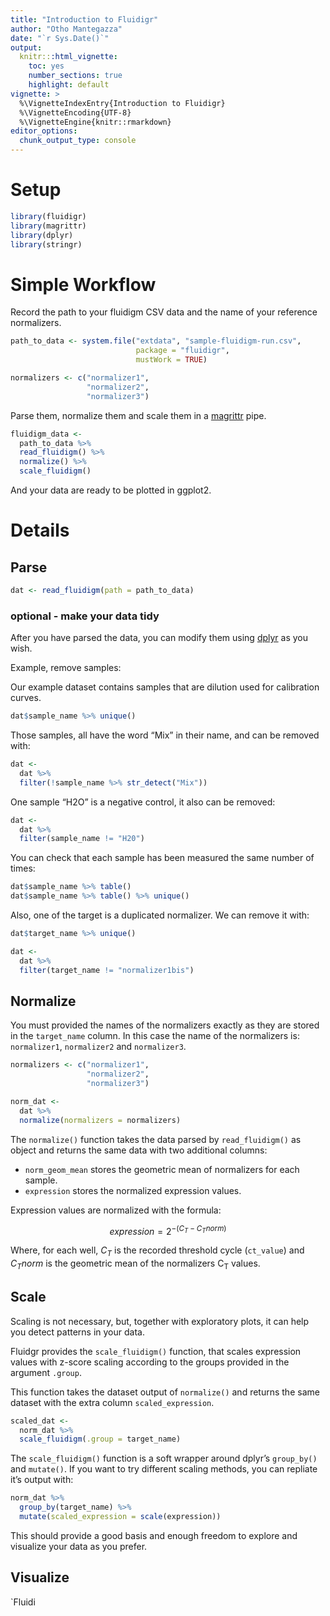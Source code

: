 ```yaml
---
title: "Introduction to Fluidigr"
author: "Otho Mantegazza"
date: "`r Sys.Date()`"
output:
  knitr:::html_vignette:
    toc: yes
    number_sections: true
    highlight: default
vignette: >
  %\VignetteIndexEntry{Introduction to Fluidigr}
  %\VignetteEncoding{UTF-8}
  %\VignetteEngine{knitr::rmarkdown}
editor_options: 
  chunk_output_type: console
---
```


# Setup

```r
library(fluidigr)
library(magrittr)
library(dplyr)
library(stringr)
```

# Simple Workflow

Record the path to your fluidigm CSV data and the name of your reference normalizers.

```r
path_to_data <- system.file("extdata", "sample-fluidigm-run.csv",
                            package = "fluidigr",
                            mustWork = TRUE)

normalizers <- c("normalizer1",
                 "normalizer2",
                 "normalizer3")
```


Parse them, normalize them and scale them in a [magrittr](https://magrittr.tidyverse.org/index.html) pipe.

```r
fluidigm_data <- 
  path_to_data %>%
  read_fluidigm() %>%
  normalize() %>%
  scale_fluidigm()
```

And your data are ready to be plotted in ggplot2.

# Details

## Parse

```r
dat <- read_fluidigm(path = path_to_data)
```

### optional - make your data tidy

After you have parsed the data, you can modify them using [dplyr](https://dplyr.tidyverse.org/articles/dplyr.html) as you wish.


Example, remove samples:

Our example dataset contains samples that are dilution used for calibration curves.

```r
dat$sample_name %>% unique()
```

Those samples, all have the word "Mix" in their name, and can be removed with:

```r
dat <- 
  dat %>%
  filter(!sample_name %>% str_detect("Mix"))
```

One sample "H2O" is a negative control, it also can be removed:

```r
dat <- 
  dat %>%
  filter(sample_name != "H20")
```

You can check that each sample has been measured the same number of times:

```r
dat$sample_name %>% table()
dat$sample_name %>% table() %>% unique()
```

Also, one of the target is a duplicated normalizer. We can remove it with:

```r
dat$target_name %>% unique()

dat <- 
  dat %>%
  filter(target_name != "normalizer1bis")
```


## Normalize

You must provided the names of the normalizers exactly as they are stored in the `target_name` column. In this case the name of the normalizers is: `normalizer1`, `normalizer2` and `normalizer3`.

```r
normalizers <- c("normalizer1",
                 "normalizer2",
                 "normalizer3")

norm_dat <- 
  dat %>% 
  normalize(normalizers = normalizers) 
```

The `normalize()` function takes the data parsed by `read_fluidigm()` as object and returns the same data with two additional columns:

- `norm_geom_mean` stores the geometric mean of normalizers for each sample.
- `expression` stores the normalized expression values.

Expression values are normalized with the formula: 

$$expression = 2^{-(C_T - C_Tnorm)}$$

Where, for each well, $C_T$ is the recorded threshold cycle (`ct_value`) and $C_Tnorm$ is the geometric mean of the normalizers C~T~ values.

## Scale

Scaling is not necessary, but, together with exploratory plots, it can help you detect patterns in your data.

Fluidgr provides the `scale_fluidigm()` function, that scales expression values with z-score scaling according to the groups provided in the argument `.group`.

This function takes the dataset output of `normalize()` and returns the same dataset with the extra column `scaled_expression`.

```r
scaled_dat <- 
  norm_dat %>% 
  scale_fluidigm(.group = target_name)
```

The `scale_fluidigm()` function is a soft wrapper around dplyr's `group_by()` and `mutate()`. If you want to try different scaling methods, you can repliate it's output with:

```r
norm_dat %>%
  group_by(target_name) %>%
  mutate(scaled_expression = scale(expression))
```

This should provide a good basis and enough freedom to explore and visualize your data as you prefer.

## Visualize

`Fluidi
